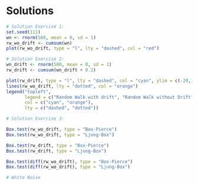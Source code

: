 # Solutions

```r
# Solution Exercise 1:
set.seed(111)
wn <- rnorm(500, mean = 0, sd = 1)
rw_wo_drift <- cumsum(wn)
plot(rw_wo_drift, type = "l", lty = "dashed", col = "red")
```

```r
# Solution Exercise 2:
wn_drift <- rnorm(500, mean = 0, sd = 1)
rw_drift <- cumsum(wn_drift + 0.2)

plot(rw_drift, type = "l", lty = "dashed", col = "cyan", ylim = c(-20,125))
lines(rw_wo_drift, lty = "dotted", col = "orange")
legend("topleft", 
       legend = c("Random Walk with drift", "Random Walk without Drift"),
       col = c("cyan", "orange"),
       lty = c("dashed", "dotted"))
```

```r
# Solution Exercise 3:

Box.test(rw_wo_drift, type = "Box-Pierce")
Box.test(rw_wo_drift, type = "Ljung-Box")

Box.test(rw_drift, type = "Box-Pierce")
Box.test(rw_drift, type = "Ljung-Box")

Box.test(diff(rw_wo_drift), type = "Box-Pierce")
Box.test(diff(rw_wo_drift), type = "Ljung-Box")

# White Noise
```